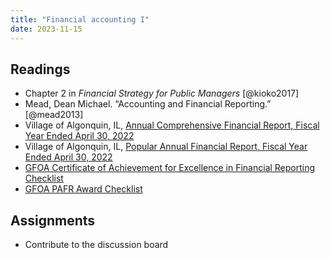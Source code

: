 ```yaml
---
title: "Financial accounting I"
date: 2023-11-15
---
```


## Readings

-   Chapter 2 in *Financial Strategy for Public Managers* [@kioko2017]
-   Mead, Dean Michael. “Accounting and Financial Reporting.” [@mead2013]
-   Village of Algonquin, IL, [Annual Comprehensive Financial Report, Fiscal Year Ended April 30, 2022](https://www.algonquin.org/egov/documents/1665248548_32013.pdf)
-   Village of Algonquin, IL, [Popular Annual Financial Report, Fiscal Year Ended April 30, 2022](https://www.algonquin.org/egov/documents/1666904875_02103.pdf)
-   [GFOA Certificate of Achievement for Excellence in Financial Reporting Checklist](https://gfoaorg.cdn.prismic.io/gfoaorg/b5bd83c3-9e9e-4fe1-abe7-473ef50576e3_COAGeneralPurposeChecklist120821.pdf)
-   [GFOA PAFR Award Checklist](https://gfoaorg.cdn.prismic.io/gfoaorg/b0b35aa9-44dc-4348-bb68-a9abc6b5e7e5_pafr-reviewers-checklist.pdf)

## Assignments

-   Contribute to the discussion board